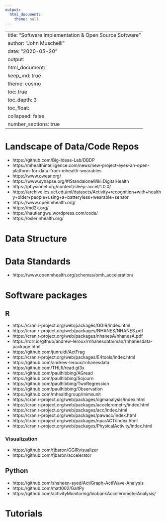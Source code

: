 ```yaml
---
output:
  html_document:
    theme: null
---
```

---
title: "Software Implementation & Open Source Software"
author: "John Muschelli"
date: "2020-05-20"
output: 
  html_document:
    keep_md: true
    theme: cosmo
    toc: true
    toc_depth: 3
    toc_float:
      collapsed: false
    number_sections: true
---



# Landscape of Data/Code Repos

- https://github.com/Big-Ideas-Lab/DBDP
- https://mhealthintelligence.com/news/new-project-eyes-an-open-platform-for-data-from-mhealth-wearables
- https://www.owear.org/
- https://www.synapse.org/#!StandaloneWiki:DigitalHealth
- https://physionet.org/content/sleep-accel/1.0.0/
- https://archive.ics.uci.edu/ml/datasets/Activity+recognition+with+healthy+older+people+using+a+batteryless+wearable+sensor
- https://www.openmhealth.org/
- https://md2k.org/
- https://hautiengwu.wordpress.com/code/
- https://oslerinhealth.org/


# Data Structure


# Data Standards
- https://www.openmhealth.org/schemas/omh_acceleration/


# Software packages

## R 
- https://cran.r-project.org/web/packages/GGIR/index.html
- https://cran.r-project.org/web/packages/NHANES/NHANES.pdf
- https://cran.r-project.org/web/packages/nhanesA/nhanesA.pdf
- https://rdrr.io/github/andrew-leroux/rnhanesdata/man/rnhanesdata-package.html
- https://github.com/junruidi/ActFrag
- https://cran.r-project.org/web/packages/E4tools/index.html
- https://github.com/andrew-leroux/rnhanesdata
- https://github.com/THLfi/read.gt3x
- https://github.com/paulhibbing/AGread
- https://github.com/paulhibbing/Sojourn
- https://github.com/paulhibbing/TwoRegression
- https://github.com/paulhibbing/Observation
- https://github.com/mhealthgroup/mimsunit
- https://cran.r-project.org/web/packages/cgmanalysis/index.html
- https://cran.r-project.org/web/packages/accelerometry/index.html
- https://cran.r-project.org/web/packages/acc/index.html
- https://cran.r-project.org/web/packages/pawacc/index.html
- https://cran.r-project.org/web/packages/nparACT/index.html
- https://cran.r-project.org/web/packages/PhysicalActivity/index.html

### Visualization
- https://github.com/fjbaron/GGIRvisualizer
- https://github.com/fjbaron/accelerator

## Python
- https://github.com/shaheen-syed/ActiGraph-ActiWave-Analysis
- https://github.com/matt002/GaitPy
- https://github.com/activityMonitoring/biobankAccelerometerAnalysis/

# Tutorials



